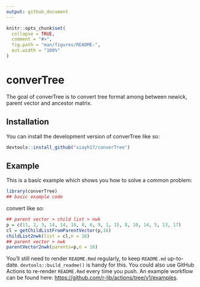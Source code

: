 ```yaml
---
output: github_document
---
```


<!-- README.md is generated from README.Rmd. Please edit that file -->

```r
knitr::opts_chunk$set(
  collapse = TRUE,
  comment = "#>",
  fig.path = "man/figures/README-",
  out.width = "100%"
)
```

# converTree

<!-- badges: start -->
<!-- badges: end -->

The goal of converTree is to convert tree format among between newick, parent vector and 
ancestor matrix.

## Installation

You can install the development version of converTree like so:

```r
devtools::install_github("xiayh17/converTree")
```

## Example

This is a basic example which shows you how to solve a common problem:

```r
library(converTree)
## basic example code
```

convert like so:

```r
## parent vector > child list > nwk
p = c(11, 2, 3, 14, 14, 16, 8, 6, 9, 1, 15, 8, 10, 14, 5, 13, 17)
cl = getChildListFromParentVector(p,16)
childList2nwk(list = cl,n = 16)
## parent vector > nwk
parentVector2nwk(parents=p,n = 16)

```

You'll still need to render `README.Rmd` regularly, to keep `README.md` up-to-date. `devtools::build_readme()` is handy for this. You could also use GitHub Actions to re-render `README.Rmd` every time you push. An example workflow can be found here: <https://github.com/r-lib/actions/tree/v1/examples>.

